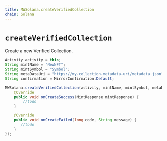 ```yaml
---
title: MWSolana.createVerifiedCollection
chain: Solana
---
```


# `createVerifiedCollection`
Create a new Verified Collection.


```java
Activity activity = this;
String mintName = "NewNFT";
String mintSymbol = "Symbol";
String metaDataUri = "https://my-collection-metadata-uri/metadata.json";
String confirmation = MirrorConfirmation.Default;

MWSolana.createVerifiedCollection(activity, mintName, mintSymbol, metaDataUri, confirmation, new CreateTopCollectionListener() {
    @Override
    public void onCreateSuccess(MintResponse mintResponse) {
        //todo
    }

    @Override
    public void onCreateFailed(long code, String message) {
       //todo
    }
});
```
